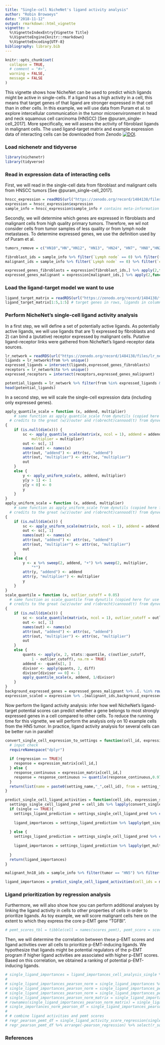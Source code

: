 ```yaml
---
title: "Single-cell NicheNet's ligand activity analysis"
author: "Robin Browaeys"
date: "2018-11-12"
output: rmarkdown::html_vignette
vignette: >
  %\VignetteIndexEntry{Vignette Title}
  %\VignetteEngine{knitr::rmarkdown}
  %\VignetteEncoding{UTF-8}
bibliography: library.bib
---
```


```r
knitr::opts_chunk$set(
  collapse = TRUE,
  # comment = "#>",
  warning = FALSE,
  message = FALSE
)
```

This vignette shows how NicheNet can be used to predict which ligands might be active in single-cells. If a ligand has a high activity in a cell, this means that target genes of that ligand are stronger expressed in that cell than in other cells. In this example, we will use data from Puram et al. to explore intercellular communication in the tumor microenvironment in head and neck squamous cell carcinoma (HNSCC) [See @puram_single-cell_2017]. More specifically, we will assess the activity of fibroblast ligands in malignant cells. The used ligand-target matrix and example expression data of interacting cells can be downloaded from Zenodo [![DOI](https://zenodo.org/badge/DOI/10.5281/zenodo.1484138.svg)](https://doi.org/10.5281/zenodo.1484138).

### Load nichenetr and tidyverse

```r
library(nichenetr)
library(tidyverse)
```

### Read in expression data of interacting cells

First, we will read in the single-cell data from fibroblast and malignant cells from HNSCC tumors [See @puram_single-cell_2017].

```r
hnscc_expression = readRDS(url("https://zenodo.org/record/1484138/files/hnscc_expression.rds"))
expression = hnscc_expression$expression
sample_info = hnscc_expression$sample_info # contains meta-information about the cells
```

Secondly, we will determine which genes are expressed in fibroblasts and malignant cells from high quality primary tumors. Therefore, we wil not consider cells from tumor samples of less quality or from lymph node metastases. To determine expressed genes, we use the definition used by of Puram et al.

```r
tumors_remove = c("HN10","HN","HN12", "HN13", "HN24", "HN7", "HN8","HN23")

fibroblast_ids = sample_info %>% filter(`Lymph node` == 0) %>% filter((tumor %in% tumors_remove == FALSE)) %>% filter(`non-cancer cell type` == "Fibroblast") %>% .$cell
malignant_ids = sample_info %>% filter(`Lymph node` == 0) %>% filter(`classified  as cancer cell` == 1) %>% filter((tumor %in% tumors_remove == FALSE)) %>% .$cell

expressed_genes_fibroblasts = expression[fibroblast_ids,] %>% apply(2,function(x){10*(2**x - 1)}) %>% apply(2,function(x){log2(mean(x) + 1)}) %>% .[. >= 4] %>% names()
expressed_genes_malignant = expression[malignant_ids,] %>% apply(2,function(x){10*(2**x - 1)}) %>% apply(2,function(x){log2(mean(x) + 1)}) %>% .[. >= 4] %>% names()

```

### Load the ligand-target model we want to use

```r
ligand_target_matrix = readRDS(url("https://zenodo.org/record/1484138/files/ligand_target_matrix.rds"))
ligand_target_matrix[1:5,1:5] # target genes in rows, ligands in columns
```

### Perform NicheNet's single-cell ligand activity analysis

In a first step, we will define a set of potentially active ligands. As potentially active ligands, we will use ligands that are 1) expressed by fibroblasts and 2) can bind a (putative) receptor expressed by malignant cells. Putative ligand-receptor links were gathered from NicheNet's ligand-receptor data sources.

```r
lr_network = readRDS(url("https://zenodo.org/record/1484138/files/lr_network.rds"))
ligands = lr_network$from %>% unique()
expressed_ligands = intersect(ligands,expressed_genes_fibroblasts)
receptors = lr_network$to %>% unique()
expressed_receptors = intersect(receptors,expressed_genes_malignant)

potential_ligands = lr_network %>% filter(from %in% expressed_ligands & to %in% expressed_receptors) %>% .$from %>% unique()
head(potential_ligands)
```

In a second step, we will scale the single-cell expression data (including only expressed genes).

```r
apply_quantile_scale = function (x, addend, multiplier)
    # same function as apply_quantile_scale from dynutils (copied here for use in vignette to avoid having dynutils as dependency)
  # credits to the great (w/z)outer and r(obrecht)cannood(t) from dynverse (https://github.com/dynverse)! 
{
    if (is.null(dim(x))) {
        sc <- apply_quantile_scale(matrix(x, ncol = 1), addend = addend, 
            multiplier = multiplier)
        out <- sc[, 1]
        names(out) <- names(x)
        attr(out, "addend") <- attr(sc, "addend")
        attr(out, "multiplier") <- attr(sc, "multiplier")
        out
    }
    else {
        y <- apply_uniform_scale(x, addend, multiplier)
        y[y > 1] <- 1
        y[y < 0] <- 0
        y
    }
}
apply_uniform_scale = function (x, addend, multiplier) 
    # same function as apply_uniform_scale from dynutils (copied here for use in vignette to avoid having dynutils as dependency)
  # credits to the great (w/z)outer and r(obrecht)cannood(t) from dynverse (https://github.com/dynverse)! 
{
    if (is.null(dim(x))) {
        sc <- apply_uniform_scale(matrix(x, ncol = 1), addend = addend,multiplier = multiplier)
        out <- sc[, 1]
        names(out) <- names(x)
        attr(out, "addend") <- attr(sc, "addend")
        attr(out, "multiplier") <- attr(sc, "multiplier")
        out
    }
    else {
        y <- x %>% sweep(2, addend, "+") %>% sweep(2, multiplier, 
            "*")
        attr(y, "addend") <- addend
        attr(y, "multiplier") <- multiplier
        y
    }
}
scale_quantile = function (x, outlier_cutoff = 0.05) 
  # same function as scale_quantile from dynutils (copied here for use in vignette to avoid having dynutils as dependency)
  # credits to the great (w/z)outer and r(obrecht)cannood(t) from dynverse (https://github.com/dynverse)! 
{
    if (is.null(dim(x))) {
        sc <- scale_quantile(matrix(x, ncol = 1), outlier_cutoff = outlier_cutoff)
        out <- sc[, 1]
        names(out) <- names(x)
        attr(out, "addend") <- attr(sc, "addend")
        attr(out, "multiplier") <- attr(sc, "multiplier")
        out
    }
    else {
        quants <- apply(x, 2, stats::quantile, c(outlier_cutoff, 
            1 - outlier_cutoff), na.rm = TRUE)
        addend <- -quants[1, ]
        divisor <- apply(quants, 2, diff)
        divisor[divisor == 0] <- 1
        apply_quantile_scale(x, addend, 1/divisor)
    }
}
background_expressed_genes = expressed_genes_malignant %>% .[. %in% rownames(ligand_target_matrix)]
expression_scaled = expression %>% .[malignant_ids,background_expressed_genes] %>% scale_quantile()
```

Now perform the ligand activity analysis: infer how well NicheNet's ligand-target potential scores can predict whether a gene belongs to most strongly expressed genes in a cell compared to other cells. To reduce the running time for this vignette, we will perform the analysis only on 10 example cells from the HN5 tumor. In practice, ligand activity analysis for several cells can be better run in parallel!

```r
convert_single_cell_expression_to_settings = function(cell_id, expression_matrix, setting_name, setting_from, regression = FALSE){
  # input check
  requireNamespace("dplyr")
  
  if (regression == TRUE){
    response = expression_matrix[cell_id,]
  } else {
    response_continuous = expression_matrix[cell_id,]
    response = response_continuous >= quantile(response_continuous,0.975)
  }
  return(list(name = paste0(setting_name,"_",cell_id), from = setting_from, response = response))
}

predict_single_cell_ligand_activities = function(cell_ids, expression_scaled,ligand_target_matrix, potential_ligands, single = TRUE,...){
  settings_single_cell_ligand_pred = cell_ids %>% lapply(convert_single_cell_expression_to_settings, expression_scaled, "", potential_ligands)
  if (single == TRUE){
    settings_ligand_prediction = settings_single_cell_ligand_pred %>% convert_settings_ligand_prediction(all_ligands = potential_ligands, validation = FALSE, single = TRUE)
    
    ligand_importances = settings_ligand_prediction %>% lapply(get_single_ligand_importances,ligand_target_matrix = ligand_target_matrix, known = FALSE) %>% bind_rows() %>% mutate(setting = gsub("^_","",setting))
      
  } else {
    settings_ligand_prediction = settings_single_cell_ligand_pred %>% convert_settings_ligand_prediction(all_ligands = potential_ligands, validation = FALSE, single = FALSE)
        
    ligand_importances = settings_ligand_prediction %>% lapply(get_multi_ligand_importances,ligand_target_matrix = ligand_target_matrix, known = FALSE, ...) %>% bind_rows() %>% mutate(setting = gsub("^_","",setting))
      
  }
  return(ligand_importances)
}

malignant_hn18_ids = sample_info %>% filter(tumor == "HN5") %>% filter(`Lymph node` == 0) %>% filter(`classified  as cancer cell` == 1)  %>% .$cell %>% head(10)

ligand_importances = predict_single_cell_ligand_activities(cell_ids = malignant_hn18_ids, expression_scaled = expression_scaled, ligand_target_matrix = ligand_target_matrix, potential_ligands = potential_ligands)

```

### Ligand prioritization by regression analysis

Furthermore, we will also show how you can perform additional analyses by linking the ligand activity in cells to other properties of cells in order to prioritize ligands. As toy example, we will score malignant cells here on the extent to which they express the core p-EMT gene "TGFBI".

```r
# pemt_scores_tbl = tibble(cell = names(scores_pemt), pemt_score = scores_pemt)
```

Then, we will determine the correlation between these p-EMT scores and ligand activities over all cells to prioritize p-EMT-inducing ligands. We hypothesize that ligands might be potential regulators of the p-EMT program if higher ligand activities are associated with higher p-EMT scores. Based on this correlation, we obtained a ranking of potential p-EMT-inducing ligands.

```r
# single_ligand_importances = ligand_importances_cell_analysis_single %>% select(setting, test_ligand, pearson) %>% filter(test_ligand %in% expressed_ligands)
# 
# single_ligand_importances_pearson_norm = single_ligand_importances %>% group_by(setting) %>% mutate(pearson = nichenetr::scaling_modified_zscore(pearson)) %>% ungroup()
# single_ligand_importances_pearson_norm = single_ligand_importances_pearson_norm %>% rename(cell = setting, ligand = test_ligand) 
# single_ligand_importances_pearson_norm = single_ligand_importances_pearson_norm %>% distinct(cell,ligand,pearson) %>% spread(cell, pearson,fill = min(.$pearson)) 
# single_ligand_importances_pearson_norm_matrix = single_ligand_importances_pearson_norm %>% select(-ligand) %>% t() %>% magrittr::set_colnames(single_ligand_importances_pearson_norm$ligand)
# rownames(single_ligand_importances_pearson_norm_matrix) = single_ligand_importances_pearson_norm_matrix %>% rownames() 
# single_importances_norm_pearson_df = single_ligand_importances_pearson_norm_matrix %>% data.frame() %>% rownames_to_column("cell") %>% tbl_df()
# 
# # combine ligand activities and pemt scores
# regr_pearson_pemt_df = single_ligand_activity_score_regression(single_importances_norm_pearson_df,pemt_scores_tbl %>% rename(score = pemt_score))
# regr_pearson_pemt_df %>% arrange(-pearson_regression) %>% select(r_squared, pearson_regression, ligand)
```


### References
